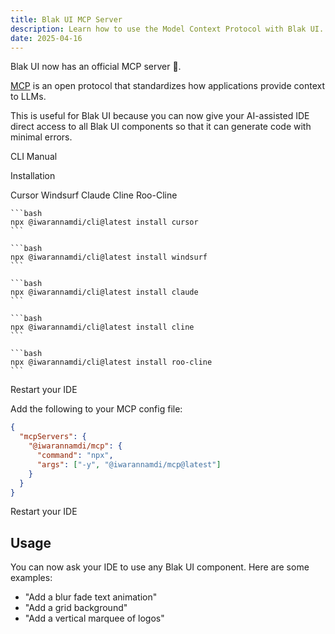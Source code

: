 ```yaml
---
title: Blak UI MCP Server
description: Learn how to use the Model Context Protocol with Blak UI.
date: 2025-04-16
---
```


Blak UI now has an official MCP server 🎉.

[MCP](https://modelcontextprotocol.com/) is an open protocol that standardizes how applications provide context to LLMs.

This is useful for Blak UI because you can now give your AI-assisted IDE direct access to all Blak UI components so that it can generate code with minimal errors.

<Tabs defaultValue="cli">

<TabsList>
  <TabsTrigger value="cli">CLI</TabsTrigger>
  <TabsTrigger value="manual">Manual</TabsTrigger>
</TabsList>

<TabsContent value="cli">

<Steps>

<Step>Installation</Step>

<Tabs defaultValue="cursor">
  <TabsList>
    <TabsTrigger value="cursor">Cursor</TabsTrigger>
    <TabsTrigger value="windsurf">Windsurf</TabsTrigger>
    <TabsTrigger value="claude">Claude</TabsTrigger>
    <TabsTrigger value="cline">Cline</TabsTrigger>
    <TabsTrigger value="roo-cline">Roo-Cline</TabsTrigger>
  </TabsList>
  <TabsContent value="cursor">

    ```bash
    npx @iwarannamdi/cli@latest install cursor
    ```

  </TabsContent>
  <TabsContent value="windsurf">
  
    ```bash
    npx @iwarannamdi/cli@latest install windsurf
    ```

  </TabsContent>
  <TabsContent value="claude">

    ```bash
    npx @iwarannamdi/cli@latest install claude
    ```

  </TabsContent>
  <TabsContent value="cline">

    ```bash
    npx @iwarannamdi/cli@latest install cline
    ```

  </TabsContent>
  <TabsContent value="roo-cline">
  
    ```bash
    npx @iwarannamdi/cli@latest install roo-cline
    ```

  </TabsContent>
</Tabs>

<Step>Restart your IDE</Step>

</Steps>

</TabsContent>
<TabsContent value="manual">

<Steps>

<Step>Add the following to your MCP config file:</Step>

```json
{
  "mcpServers": {
    "@iwarannamdi/mcp": {
      "command": "npx",
      "args": ["-y", "@iwarannamdi/mcp@latest"]
    }
  }
}
```

<Step>Restart your IDE</Step>

</Steps>

</TabsContent>

</Tabs>

## Usage

You can now ask your IDE to use any Blak UI component. Here are some examples:

- "Add a blur fade text animation"
- "Add a grid background"
- "Add a vertical marquee of logos"
